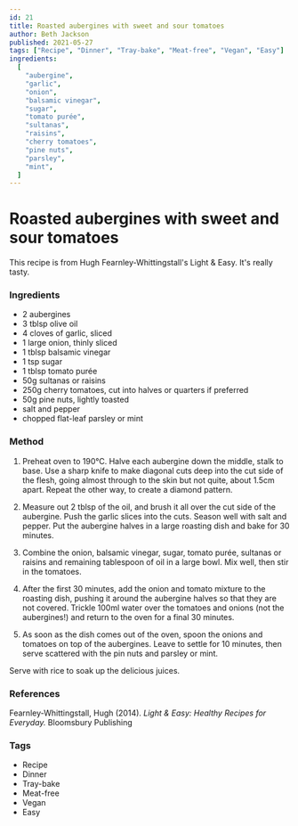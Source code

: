 ```yaml
---
id: 21
title: Roasted aubergines with sweet and sour tomatoes
author: Beth Jackson
published: 2021-05-27
tags: ["Recipe", "Dinner", "Tray-bake", "Meat-free", "Vegan", "Easy"]
ingredients:
  [
    "aubergine",
    "garlic",
    "onion",
    "balsamic vinegar",
    "sugar",
    "tomato purée",
    "sultanas",
    "raisins",
    "cherry tomatoes",
    "pine nuts",
    "parsley",
    "mint",
  ]
---
```


# Roasted aubergines with sweet and sour tomatoes

This recipe is from Hugh Fearnley-Whittingstall's Light & Easy. It's really tasty.

### Ingredients

- 2 aubergines
- 3 tblsp olive oil
- 4 cloves of garlic, sliced
- 1 large onion, thinly sliced
- 1 tblsp balsamic vinegar
- 1 tsp sugar
- 1 tblsp tomato purée
- 50g sultanas or raisins
- 250g cherry tomatoes, cut into halves or quarters if preferred
- 50g pine nuts, lightly toasted
- salt and pepper
- chopped flat-leaf parsley or mint

### Method

1. Preheat oven to 190°C. Halve each aubergine down the middle, stalk to base. Use a sharp knife to make diagonal cuts deep into the cut side of the flesh, going almost through to the skin but not quite, about 1.5cm apart. Repeat the other way, to create a diamond pattern.

2. Measure out 2 tblsp of the oil, and brush it all over the cut side of the aubergine. Push the garlic slices into the cuts. Season well with salt and pepper. Put the aubergine halves in a large roasting dish and bake for 30 minutes.

3. Combine the onion, balsamic vinegar, sugar, tomato purée, sultanas or raisins and remaining tablespoon of oil in a large bowl. Mix well, then stir in the tomatoes.

4. After the first 30 minutes, add the onion and tomato mixture to the roasting dish, pushing it around the aubergine halves so that they are not covered. Trickle 100ml water over the tomatoes and onions (not the aubergines!) and return to the oven for a final 30 minutes.

5. As soon as the dish comes out of the oven, spoon the onions and tomatoes on top of the aubergines. Leave to settle for 10 minutes, then serve scattered with the pin nuts and parsley or mint.

Serve with rice to soak up the delicious juices.

### References

Fearnley-Whittingstall, Hugh (2014). _Light & Easy: Healthy Recipes for Everyday._ Bloomsbury Publishing

### Tags

- Recipe
- Dinner
- Tray-bake
- Meat-free
- Vegan
- Easy
